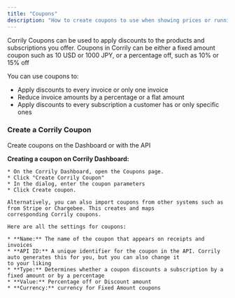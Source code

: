 ```yaml
---
title: "Coupons"
description: "How to create coupons to use when showing prices or running campaigns."
---
```


Corrily Coupons can be used to apply discounts to the products and subscriptions you offer. Coupons in Corrily can be either
a fixed amount coupon such as 10 USD or 1000 JPY, or a percentage off, such as 10% or 15% off

You can use coupons to:

* Apply discounts to every invoice or only one invoice
* Reduce invoice amounts by a percentage or a flat amount
* Apply discounts to every subscription a customer has or only specific ones


<h3> Create a Corrily Coupon </h3>
Create coupons on the Dashboard or with the API

**Creating a coupon on Corrily Dashboard:**

    * On the Corrily Dashboard, open the Coupons page.
    * Click "Create Corrily Coupon"
    * In the dialog, enter the coupon parameters
    * Click Create coupon.

    Alternatively, you can also import coupons from other systems such as from Stripe or Chargebee. This creates and maps
    corresponding Corrily coupons.

    Here are all the settings for coupons:

    * **Name:** The name of the coupon that appears on receipts and invoices
    * **API ID:** A unique identifier for the coupon in the API. Corrily auto generates this for you, but you can also change it
    to your liking
    * **Type:**	Determines whether a coupon discounts a subscription by a fixed amount or by a percentage
    * **Value:** Percentage off or Discount amount
    * **Currency:** currency for Fixed Amount coupons






